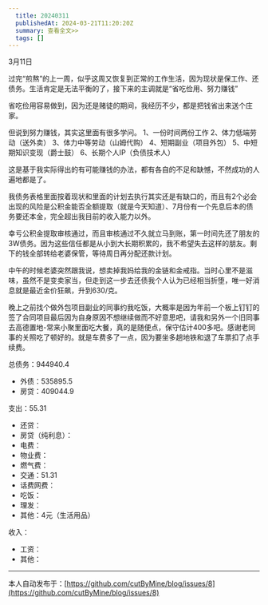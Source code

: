 ```yaml
---
  title: 20240311
  publishedAt: 2024-03-21T11:20:20Z
  summary: 查看全文>>
  tags: []
---
```


3月11日

过完“煎熬”的上一周，似乎这周又恢复到正常的工作生活，因为现状是保工作、还债务。生活肯定是无法平衡的了，接下来的主调就是“省吃俭用、努力赚钱”

省吃俭用容易做到，因为还是赌徒的期间，我经历不少，都是把钱省出来送个庄家。

但说到努力赚钱，其实这里面有很多学问。
1、一份时间两份工作
2、体力低端劳动（送外卖）
3、体力中等劳动（山姆代购）
4、短期副业（项目外包）
5、中短期知识变现（爵士鼓）
6、长期个人IP（负债技术人）

这是基于我实际得出的有可能赚钱的办法，都有各自的不足和缺憾，不然成功的人遍地都是了。

我债务表格里面按着现状和里面的计划去执行其实还是有缺口的，而且有2个必会出现的风险是公积金能否全额提取（就是今天知道）、7月份有一个先息后本的债务要还本金，完全超出我目前的收入能力以外。

幸亏公积金提取审核通过，而且审核通过不久就立马到账，第一时间先还了朋友的3W债务。因为这些信任都是从小到大长期积累的，我不希望失去这样的朋友。剩下的钱全部转给老婆保管，等待周日再分配还款计划。

中午的时候老婆突然跟我说，想卖掉我妈给我的金链和金戒指。当时心里不是滋味，虽然不是变卖家当，但走到这一步去还债我个人认为已经相当折堕，唯一好消息就是最近金价狂飙，升到630/克。

晚上之前找个做外包项目副业的同事约我吃饭，大概率是因为年前一个板上钉钉的签了合同项目最后因为自身原因不想继续做而不好意思吧，请我和另外一个旧同事去高德置地-常来小聚里面吃大餐，真的是随便点，保守估计400多吧。感谢老同事的关照吃了顿好的。就是车费多了一点，因为要坐多趟地铁和退了车票扣了点手续费。

总债务：944940.4
- 外债：535895.5
- 房贷：409044.9

支出：55.31
- 还贷：
- 房贷（纯利息）：
- 电费：
- 物业费：
- 燃气费：
- 交通：51.31
- 话费网费：
- 吃饭：
- 理发：
- 其他：4元（生活用品）

收入：
- 工资：
- 其他：


---
本人自动发布于：[https://github.com/cutByMine/blog/issues/8](https://github.com/cutByMine/blog/issues/8)
